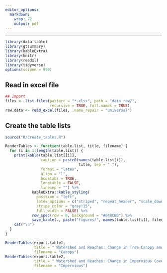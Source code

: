---
editor_options: 
  markdown: 
    wrap: 72
    output: pdf
---

------------------------------------------------------------------------

```{r import_packages, results='hide'}
library(data.table)
library(gtsummary)
library(kableExtra)
library(knitr)
library(readxl)
library(tidyverse)
options(scipen = 999)
```

## Read in excel file

```{r read_data}
## Import
files <- list.files(pattern = "*.xlsx", path = "data_raw/", 
                    recursive = TRUE, full.names = TRUE)
raw.data <- read_excel(files, .name_repair = "universal")
```

## Create the table lists

```{r create_tables}
source("R/create_tables.R")
```


```{r render_tables_function}

RenderTables <- function(table.list, title, filename) {
  for (i in 1:length(table.list)) {
    print(kable(table.list[[i]],
                caption = paste0(names(table.list[i]), 
                                 title, sep = " "),
                format = "latex",
                align = "l",
                booktabs = TRUE,
                longtable = FALSE,
                linesep = "") %>%
            kableExtra::kable_styling(
              position = "left",
              latex_options = c("striped", "repeat_header", "scale_down"),
              stripe_color = "gray!15",
              full_width = FALSE) %>%
            row_spec(row = 0, background = "#048CBD") %>%
            save_kable(., paste("figures/", names(table.list[i]), filename, ".pdf"), keep_tex = FALSE)) 
    cat("\n")
  }
}

```


```{r render_table2}
RenderTables(export.table1, 
             title = " Watershed and Reaches: Change in Tree Canopy and Supporting Metrics",
             filename = "Canopy")
RenderTables(export.table2,
             title = " Watershed and Reaches: Change in Impervious Cover and Supporting Metrics",
             filename = "Impervious")
```


